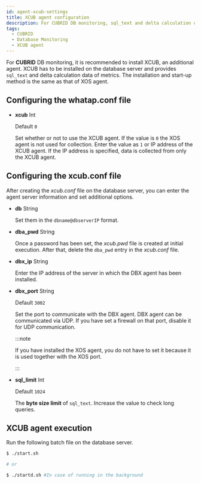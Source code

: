 ```yaml
---
id: agent-xcub-settings
title: XCUB agent configuration
description: For CUBRID DB monitoring, sql_text and delta calculation data of the metrics are provided through installation of an additional agent, XCUB.
tags:
  - CUBRID
  - Database Monitoring
  - XCUB agent
---
```


For **CUBRID** DB monitoring, it is recommended to install XCUB, an additional agent. XCUB has to be installed on the database server and provides `sql_text` and delta calculation data of metrics. The installation and start-up method is the same as that of XOS agent.

## Configuring the whatap.conf file

-   **xcub** <span class='type'>Int</span>

    Default `0`

    Set whether or not to use the XCUB agent. If the value is `0` the XOS agent is not used for collection. Enter the value as `1` or IP address of the XCUB agent. If the IP address is specified, data is collected from only the XCUB agent.

## Configuring the xcub.conf file

After creating the _xcub.conf_ file on the database server, you can enter the agent server information and set additional options.

-   **db** <span class='type'>String</span>

    Set them in the `dbname@dbserverIP` format.

-   **dba_pwd** <span class='type'>String</span>

    Once a password has been set, the _xcub.pwd_ file is created at initial execution. After that, delete the `dba_pwd` entry in the _xcub.conf_ file.  

-   **dbx_ip** <span class='type'>String</span>

    Enter the IP address of the server in which the DBX agent has been installed.  

-   **dbx_port** <span class='type'>String</span>

    Default `3002`

    Set the port to communicate with the DBX agent. DBX agent can be communicated via UDP. If you have set a firewall on that port, disable it for UDP communication.

    :::note

    If you have installed the XOS agent, you do not have to set it because it is used together with the XOS port.

    :::  

-   **sql_limit** <span class='type'>Int</span>

    Default `1024`

    The **byte size limit** of `sql_text`. Increase the value to check long queries.

## XCUB agent execution

Run the following batch file on the database server.

```bash title='start.sh'
$ ./start.sh

# or

$ ./startd.sh #In case of running in the background
```
